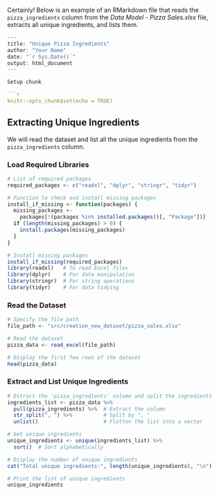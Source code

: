 Certainly! Below is an example of an RMarkdown file that reads the `pizza_ingredients` column from the *Data Model - Pizza Sales.xlsx* file, extracts all unique ingredients, and lists them.

```r
---
title: "Unique Pizza Ingredients"
author: "Your Name"
date: "`r Sys.Date()`"
output: html_document
---

Setup chunk

```r
knitr::opts_chunk$set(echo = TRUE)
```

## Extracting Unique Ingredients

We will read the dataset and list all the unique ingredients from the `pizza_ingredients` column.

### Load Required Libraries
```r
# List of required packages
required_packages <- c("readxl", "dplyr", "stringr", "tidyr")

# Function to check and install missing packages
install_if_missing <- function(packages) {
  missing_packages <-
    packages[!(packages %in% installed.packages()[, "Package"])]
  if (length(missing_packages) > 0) {
    install.packages(missing_packages)
  }
}

# Install missing packages
install_if_missing(required_packages)
library(readxl)   # To read Excel files
library(dplyr)    # For data manipulation
library(stringr)  # For string operations
library(tidyr)    # For data tidying
```

### Read the Dataset
```r
# Specify the file path
file_path <- "src/creation_new_dataset/pizza_sales.xlsx"

# Read the dataset
pizza_data <- read_excel(file_path)

# Display the first few rows of the dataset
head(pizza_data)
```

### Extract and List Unique Ingredients
```r
# Extract the 'pizza_ingredients' column and split the ingredients
ingredients_list <- pizza_data %>%
  pull(pizza_ingredients) %>%  # Extract the column
  str_split(", ") %>%          # Split by ", "
  unlist()                     # Flatten the list into a vector

# Get unique ingredients
unique_ingredients <- unique(ingredients_list) %>%
  sort()  # Sort alphabetically

# Display the number of unique ingredients
cat("Total unique ingredients:", length(unique_ingredients), "\n")

# Print the list of unique ingredients
unique_ingredients
```